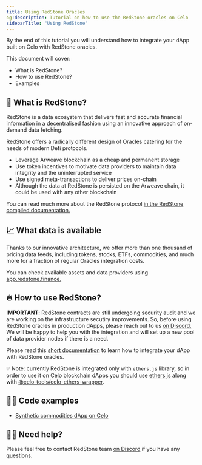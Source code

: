 ```yaml
---
title: Using RedStone Oracles
og:description: Tutorial on how to use the RedStone oracles on Celo
sidebarTitle: "Using RedStone"
---
```


By the end of this tutorial you will understand how to integrate your dApp built on Celo with RedStone oracles.

This document will cover:

- What is RedStone?
- How to use RedStone?
- Examples

## 🚀 What is RedStone?

RedStone is a data ecosystem that delivers fast and accurate financial information in a decentralised fashion using an innovative approach of on-demand data fetching.

RedStone offers a radically different design of Oracles catering for the needs of modern Defi protocols.

- Leverage Arweave blockchain as a cheap and permanent storage
- Use token incentives to motivate data providers to maintain data integrity and the uninterrupted service
- Use signed meta-transactions to deliver prices on-chain
- Although the data at RedStone is persisted on the Arweave chain, it could be used with any other blockchain

You can read much more about the RedStone protocol [in the RedStone compiled documentation.](https://github.com/redstone-finance/redstone-oracles-monorepo)

## 📈 What data is available

Thanks to our innovative architecture, we offer more than one thousand of pricing data feeds, including tokens, stocks, ETFs, commodities, and much more for a fraction of regular Oracles integration costs.

You can check available assets and data providers using [app.redstone.finance.](https://app.redstone.finance/)

## 🔥 How to use RedStone?

**IMPORTANT**: RedStone contracts are still undergoing security audit and we are working on the infrastructure secutiry improvements. So, before using RedStone oracles in production dApps, please reach out to us [on Discord.](https://redstone.finance/discord) We will be happy to help you with the integration and will set up a new pool of data provider nodes if there is a need.

Please read this [short documentation](https://github.com/redstone-finance/redstone-evm-connector/blob/master/README.md) to learn how to integrate your dApp with RedStone oracles.

💡 Note: currently RedStone is integrated only with `ethers.js` library, so in order to use it on Celo blockchain dApps you should use [ethers.js](https://docs.ethers.io/v5/) along with [@celo-tools/celo-ethers-wrapper](https://www.npmjs.com/package/@celo-tools/celo-ethers-wrapper).

## 👨‍💻 Code examples

- [Synthetic commodities dApp on Celo](https://github.com/redstone-finance/komodo-celo)

## 🙋‍♂️ Need help?

Please feel free to contact RedStone team [on Discord](https://redstone.finance/discord) if you have any questions.
